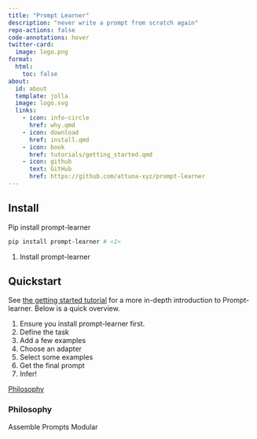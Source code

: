 ```yaml
---
title: "Prompt Learner"
description: "never write a prompt from scratch again"
repo-actions: false
code-annotations: hover
twitter-card:
  image: logo.png
format:
  html:
    toc: false
about:
  id: about
  template: jolla
  image: logo.svg
  links:
    - icon: info-circle
      href: why.qmd
    - icon: download
      href: install.qmd
    - icon: book
      href: tutorials/getting_started.qmd
    - icon: github
      text: GitHub
      href: https://github.com/attuna-xyz/prompt-learner
---
```


::: {#about}
:::

## Install

Pip install prompt-learner

```bash
pip install prompt-learner # <1>
```

1. Install prompt-learner

###

## Quickstart

See [the getting started tutorial](tutorials/getting_started.qmd) for a more in-depth introduction to Prompt-learner. Below is a quick overview.

1. Ensure you install prompt-learner first.
2. Define the task
3. Add a few examples
4. Choose an adapter
5. Select some examples
6. Get the final prompt
7. Infer!




<div class="d-grid gap-2"><a class="btn btn-lg btn-primary" data-bs-toggle="collapse" href="#collapsePhilosphy" role="button" aria-expanded="false" aria-controls="collapsePhilosphy">Philosophy</a></div>

###

::: {#collapsePhilosphy .collapse .multi-collapse}

### Philosophy

Assemble Prompts
Modular

:::


###

